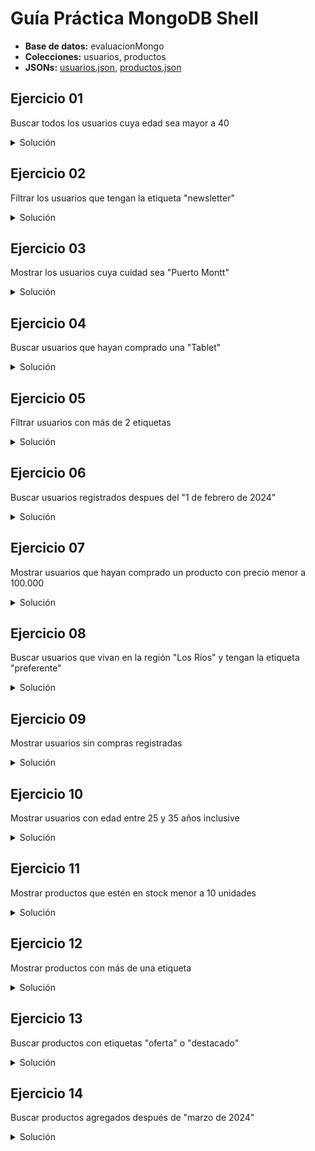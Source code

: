 # Guía Práctica MongoDB Shell

- **Base de datos:** evaluacionMongo
- **Colecciones:** usuarios, productos
- **JSONs:** [usuarios.json](/inacap/ti3v32/data/usuarios02.json), [productos.json](/inacap/ti3v32/data/productos02.json) 

## Ejercicio 01
Buscar todos los usuarios cuya edad sea mayor a 40

<details>
    <summary>Solución</summary>
```js
db.usuarios.find({ edad: { $gt: 40 } })
```
</details>

## Ejercicio 02
Filtrar los usuarios que tengan la etiqueta "newsletter"

<details>
    <summary>Solución</summary>
```js
db.usuarios.find({ etiquetas: "newsletter" })
```
</details>

## Ejercicio 03
Mostrar los usuarios cuya cuidad sea "Puerto Montt"

<details>
    <summary>Solución</summary>
```js
db.usuarios.find({ "direccion.ciudad": "Puerto Montt" })
```
</details>

## Ejercicio 04
Buscar usuarios que hayan comprado una "Tablet"

<details>
    <summary>Solución</summary>

<br/>
**Opción 1**
```js
db.usuarios.find({ 
  "compras.producto": "Tablet"  
})
```

**Opción 2**
```js
db.usuarios.find({ 
  compras: { 
    $elemMatch: { producto: "Tablet" } 
  } 
})
```
</details>

## Ejercicio 05
Filtrar usuarios con más de 2 etiquetas

<details>
    <summary>Solución</summary>
```js
db.usuarios.find({ 
    $expr: { $gt: [ { $size: "$etiquetas" }, 2 ] } 
})
```
</details>

## Ejercicio 06
Buscar usuarios registrados despues del "1 de febrero de 2024"

<details>
    <summary>Solución</summary>
```js
db.usuarios.find({ 
    fechaRegistro: { $gt: "2024-02-01T00:00:00Z" }
})
```
</details>

## Ejercicio 07
Mostrar usuarios que hayan comprado un producto con precio menor a 100.000

<details>
    <summary>Solución</summary>

<br/>
**Opción 1**
```js
db.usuarios.find({ 
  "compras.precio": { $gt: 100000 }  
})
```

**Opción 2**
```js
db.usuarios.find({ 
  compras: { 
    $elemMatch: { precio: { $gt: 100000 } } 
  } 
})
```
</details>

## Ejercicio 08
Buscar usuarios que vivan en la región "Los Ríos" y tengan la etiqueta "preferente"

<details>
    <summary>Solución</summary>

<br/>
**Opción 1**
```js
db.usuarios.find({ 
  "direccion.region": "Los Ríos", 
  etiquetas: "preferente" 
})
```

**Opción 2**
```js
db.usuarios.find({
  $and: [
    { "direccion.region": "Los Ríos" },
    { etiquetas: "preferente" }
  ]
})
```
</details>

## Ejercicio 09
Mostrar usuarios sin compras registradas

<details>
    <summary>Solución</summary>

<br/>
**Opción 1**
```js
db.usuarios.find({
  compras: { $in: [null, []] }
})
```

**Opción 2**
```js
db.usuarios.find({ 
  $or: [
    { compras: { $size: 0 } },
    { compras: { $exists: false } }
  ] 
})
```
</details>

## Ejercicio 10
Mostrar usuarios con edad entre 25 y 35 años inclusive

<details>
    <summary>Solución</summary>
```js
db.usuarios.find({ 
  edad: { $gte: 25, $lte: 35 } 
})
```
</details>

## Ejercicio 11
Mostrar productos que estén en stock menor a 10 unidades

<details>
    <summary>Solución</summary>
```js
db.productos.find({ 
  stock: { $lt: 10 } 
})
```
</details>

## Ejercicio 12
Mostrar productos con más de una etiqueta

<details>
    <summary>Solución</summary>
```js
db.productos.find({ 
  $expr: { $gt: [ { $size: "$etiquetas" }, 1 ] } 
})
```
</details>

## Ejercicio 13
Buscar productos con etiquetas "oferta" o "destacado"

<details>
    <summary>Solución</summary>

<br/>
**Opción 1**
```js
db.productos.find({ 
  etiquetas: { $in: ["oferta", "destacado"] } 
})
```

**Opción 2**
```js
db.productos.find({
  $or: [
    { etiquetas: "oferta" },
    { etiquetas: "destacado" }
  ]
})
```
</details>

## Ejercicio 14
Buscar productos agregados después de "marzo de 2024"

<details>
    <summary>Solución</summary>
```js
db.productos.find({ 
  fechaIngreso: { $gte: "2024-04-01T00:00:00Z" } 
})
```
</details>